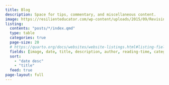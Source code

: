 ```yaml
---
title: Blog
description: Space for tips, commentary, and miscellaneous content.
image: https://resilienteducator.com/wp-content/uploads/2015/09/Revising-With-Pictures-How-Word-Clouds-Help-Students-Become-Better-Writers.jpg
listing:
  contents: "posts/*/index.qmd"
  type: table
  categories: true
  page-size: 20
  # https://quarto.org/docs/websites/website-listings.html#listing-fields
  fields: [image, date, title, description, author, reading-time, categories]
  sort: 
    - "date desc"
    - "title"
  feed: true
page-layout: full
---
```

